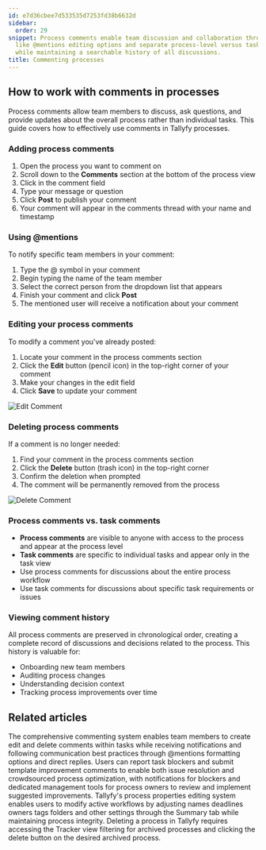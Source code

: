 ```yaml
---
id: e7d36cbee7d533535d7253fd38b6632d
sidebar:
  order: 29
snippet: Process comments enable team discussion and collaboration through features
  like @mentions editing options and separate process-level versus task-specific commenting
  while maintaining a searchable history of all discussions.
title: Commenting processes
---
```


## How to work with comments in processes

Process comments allow team members to discuss, ask questions, and provide updates about the overall process rather than individual tasks. This guide covers how to effectively use comments in Tallyfy processes.

### Adding process comments

1. Open the process you want to comment on
2. Scroll down to the **Comments** section at the bottom of the process view
3. Click in the comment field
4. Type your message or question
5. Click **Post** to publish your comment
6. Your comment will appear in the comments thread with your name and timestamp

### Using @mentions

To notify specific team members in your comment:

1. Type the @ symbol in your comment
2. Begin typing the name of the team member
3. Select the correct person from the dropdown list that appears
4. Finish your comment and click **Post**
5. The mentioned user will receive a notification about your comment

### Editing your process comments

To modify a comment you've already posted:

1. Locate your comment in the process comments section
2. Click the **Edit** button (pencil icon) in the top-right corner of your comment
3. Make your changes in the edit field
4. Click **Save** to update your comment

![Edit Comment](https://screenshots.tallyfy.com/tallyfy%2Fpro%2Fdesktop-light-edit-comment.png)

### Deleting process comments

If a comment is no longer needed:

1. Find your comment in the process comments section
2. Click the **Delete** button (trash icon) in the top-right corner
3. Confirm the deletion when prompted
4. The comment will be permanently removed from the process

![Delete Comment](https://screenshots.tallyfy.com/tallyfy%2Fpro%2Fdesktop-light-delete-comment.png)

### Process comments vs. task comments

- **Process comments** are visible to anyone with access to the process and appear at the process level
- **Task comments** are specific to individual tasks and appear only in the task view
- Use process comments for discussions about the entire process workflow
- Use task comments for discussions about specific task requirements or issues

### Viewing comment history

All process comments are preserved in chronological order, creating a complete record of discussions and decisions related to the process. This history is valuable for:

- Onboarding new team members
- Auditing process changes
- Understanding decision context
- Tracking process improvements over time


## Related articles
<CardGrid>
<LinkTitleCard header="<b>Tasks > Manage comments</b>" href="/products/pro/tracking-and-tasks/tasks/how-can-i-manage-comments-in-tallyfy/" > The comprehensive commenting system enables team members to create edit and delete comments within tasks while receiving notifications and following communication best practices through @mentions formatting options and direct replies. </LinkTitleCard>
<LinkTitleCard header="<b>Tasks > Report blockers and improvement feedback</b>" href="/products/pro/tracking-and-tasks/tasks/how-to-report-and-resolve-issues-in-tallyfy/" > Users can report task blockers and submit template improvement comments to enable both issue resolution and crowdsourced process optimization, with notifications for blockers and dedicated management tools for process owners to review and implement suggested improvements. </LinkTitleCard>
<LinkTitleCard header="<b>Edit Processes > Edit tasks and process properties</b>" href="/products/pro/tracking-and-tasks/processes/edit-processes/how-can-i-edit-tasks-and-processes-in-tallyfy/" > Tallyfy's process properties editing system enables users to modify active workflows by adjusting names deadlines owners tags folders and other settings through the Summary tab while maintaining process integrity. </LinkTitleCard>
<LinkTitleCard header="<b>Edit Processes > Delete a process</b>" href="/products/pro/tracking-and-tasks/processes/edit-processes/how-can-i-delete-a-process-in-tallyfy/" > Deleting a process in Tallyfy requires accessing the Tracker view filtering for archived processes and clicking the delete button on the desired archived process. </LinkTitleCard>
</CardGrid>